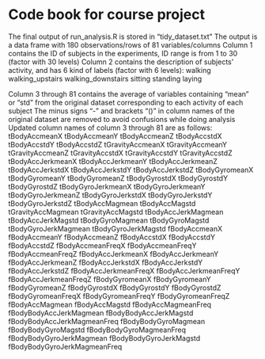 # Code book for course project
The final output of run_analysis.R is stored in "tidy_dataset.txt"
The output is a data frame with 180 observations/rows of 81 variables/columns
Column 1 contains the ID of subjects in the experiments, ID range is from 1 to 30 (factor with 30 levels)
Column 2 contains the description of subjects' activity, and has 6 kind of labels (factor with 6 levels):
walking
walking_upstairs
walking_downstairs
sitting
standing
laying

Column 3 through 81 contains the average of variables containing "mean" or "std" from the original dataset corresponding to each activity of each subject
The minus signs "-" and brackets "()" in column names of the original dataset are removed to avoid confusions while doing analysis
Updated column names of column 3 through 81 are as follows:
tBodyAccmeanX
tBodyAccmeanY
tBodyAccmeanZ
tBodyAccstdX
tBodyAccstdY
tBodyAccstdZ
tGravityAccmeanX
tGravityAccmeanY
tGravityAccmeanZ
tGravityAccstdX
tGravityAccstdY
tGravityAccstdZ
tBodyAccJerkmeanX
tBodyAccJerkmeanY
tBodyAccJerkmeanZ
tBodyAccJerkstdX
tBodyAccJerkstdY
tBodyAccJerkstdZ
tBodyGyromeanX
tBodyGyromeanY
tBodyGyromeanZ
tBodyGyrostdX
tBodyGyrostdY
tBodyGyrostdZ
tBodyGyroJerkmeanX
tBodyGyroJerkmeanY
tBodyGyroJerkmeanZ
tBodyGyroJerkstdX
tBodyGyroJerkstdY
tBodyGyroJerkstdZ
tBodyAccMagmean
tBodyAccMagstd
tGravityAccMagmean
tGravityAccMagstd
tBodyAccJerkMagmean
tBodyAccJerkMagstd
tBodyGyroMagmean
tBodyGyroMagstd
tBodyGyroJerkMagmean
tBodyGyroJerkMagstd
fBodyAccmeanX
fBodyAccmeanY
fBodyAccmeanZ
fBodyAccstdX
fBodyAccstdY
fBodyAccstdZ
fBodyAccmeanFreqX
fBodyAccmeanFreqY
fBodyAccmeanFreqZ
fBodyAccJerkmeanX
fBodyAccJerkmeanY
fBodyAccJerkmeanZ
fBodyAccJerkstdX
fBodyAccJerkstdY
fBodyAccJerkstdZ
fBodyAccJerkmeanFreqX
fBodyAccJerkmeanFreqY
fBodyAccJerkmeanFreqZ
fBodyGyromeanX
fBodyGyromeanY
fBodyGyromeanZ
fBodyGyrostdX
fBodyGyrostdY
fBodyGyrostdZ
fBodyGyromeanFreqX
fBodyGyromeanFreqY
fBodyGyromeanFreqZ
fBodyAccMagmean
fBodyAccMagstd
fBodyAccMagmeanFreq
fBodyBodyAccJerkMagmean
fBodyBodyAccJerkMagstd
fBodyBodyAccJerkMagmeanFreq
fBodyBodyGyroMagmean
fBodyBodyGyroMagstd
fBodyBodyGyroMagmeanFreq
fBodyBodyGyroJerkMagmean
fBodyBodyGyroJerkMagstd
fBodyBodyGyroJerkMagmeanFreq
